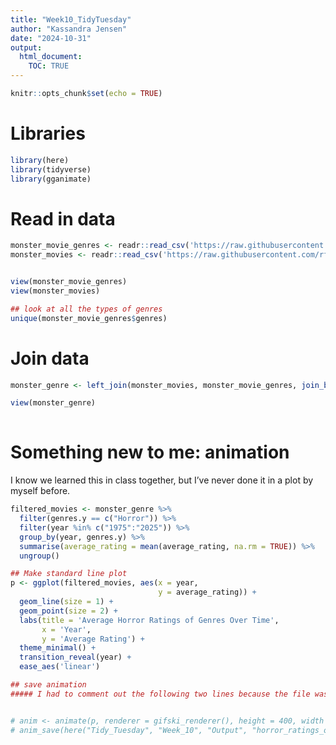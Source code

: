 ```yaml
---
title: "Week10_TidyTuesday"
author: "Kassandra Jensen"
date: "2024-10-31"
output: 
  html_document:
    TOC: TRUE
---
```


```r
knitr::opts_chunk$set(echo = TRUE)
```
# Libraries
```r
library(here)
library(tidyverse)
library(gganimate)
```

# Read in data
```r
monster_movie_genres <- readr::read_csv('https://raw.githubusercontent.com/rfordatascience/tidytuesday/master/data/2024/2024-10-29/monster_movie_genres.csv')
monster_movies <- readr::read_csv('https://raw.githubusercontent.com/rfordatascience/tidytuesday/master/data/2024/2024-10-29/monster_movies.csv')


view(monster_movie_genres)
view(monster_movies)

## look at all the types of genres
unique(monster_movie_genres$genres)
```
# Join data
```r
monster_genre <- left_join(monster_movies, monster_movie_genres, join_by("tconst"))

view(monster_genre)
  
```

# Something new to me: animation
I know we learned this in class together, but I've never done it in a plot by myself before.
```r
filtered_movies <- monster_genre %>%                                      ## Call data
  filter(genres.y == c("Horror")) %>%                                     ## Select only horror genre          
  filter(year %in% c("1975":"2025")) %>%                                  ## select years
  group_by(year, genres.y) %>%                                            ## group data by year and genre
  summarise(average_rating = mean(average_rating, na.rm = TRUE)) %>%      ## calculate average rating for each year
  ungroup()                                                               ## ungroup to avoid issues

## Make standard line plot
p <- ggplot(filtered_movies, aes(x = year,                                ## map by year and rating
                                 y = average_rating)) +
  geom_line(size = 1) +                                                   ## Change size of lines
  geom_point(size = 2) +
  labs(title = 'Average Horror Ratings of Genres Over Time',              ## add labels 
       x = 'Year', 
       y = 'Average Rating') +
  theme_minimal() +
  transition_reveal(year) +                                               ## Animate the line drawing
  ease_aes('linear')                                                      ## Use a linear easing function

## save animation
##### I had to comment out the following two lines because the file was too large to knit. You can see the finished animation in my outputs folder though. :)


# anim <- animate(p, renderer = gifski_renderer(), height = 400, width = 600, duration = 10)
# anim_save(here("Tidy_Tuesday", "Week_10", "Output", "horror_ratings_overtime.gif"), animation = anim)

```


